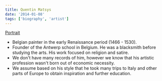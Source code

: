 ```yaml
---
title: Quentin Matsys
date: '2014-01-08'
tags: ['biography', 'artist']
---
```


[Portrait](https://upload.wikimedia.org/wikipedia/commons/5/5e/Jan_Wierix_002.jpg)

* Belgian painter in the early Renaissance period (1466 - 1530).
* Founder of the Antwerp school in Belgium. He was a blacksmith before studying the arts. His work focused on religion and satire.
* We don't have many records of him, however we know that his artistic profession wasn't born out of economic necessity.
* We assume based on his style that he took many trips to Italy and other parts of Europe to obtain inspiration and further education.
